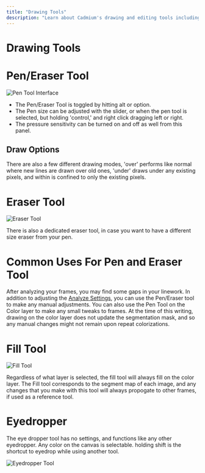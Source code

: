 ```yaml
---
title: "Drawing Tools"
description: "Learn about Cadmium's drawing and editing tools including pen, eraser, fill, and eyedropper"
---
```


# Drawing Tools

# Pen/Eraser Tool

![Pen Tool Interface](/images/drawing-tools/pen-tool.png)

- The Pen/Eraser Tool is toggled by hitting alt or option.
- The Pen size can be adjusted with the slider, or when the pen tool is selected, but holding 'control,' and right click dragging left or right.
- The pressure sensitivity can be turned on and off as well from this panel.

## Draw Options

There are also a few different drawing modes, 'over' performs like normal where new lines are drawn over old ones, 'under' draws under any existing pixels, and within is confined to only the existing pixels.

# Eraser Tool

![Eraser Tool](/images/drawing-tools/eraser-tool.png)

There is also a dedicated eraser tool, in case you want to have a different size eraser from your pen.

# Common Uses For Pen and Eraser Tool

After analyzing your frames, you may find some gaps in your linework. In addition to adjusting the [Analyze Settings](/analyzing-frames), you can use the Pen/Eraser tool to make any manual adjustments.  You can also use the Pen Tool on the Color layer to make any small tweaks to frames. At the time of this writing, drawing on the color layer does not update the segmentation mask, and so any manual changes might not remain upon repeat colorizations. 

# Fill Tool

![Fill Tool](/images/drawing-tools/fill-tool.png)

Regardless of what layer is selected, the fill tool will always fill on the color layer. The Fill tool corresponds to the segment map of each image, and any changes that you make with this tool will always propogate to other frames, if used as a reference tool.

# Eyedropper

The eye dropper tool has no settings, and functions like any other eyedropper. Any color on the canvas is selectable. holding shift is the shortcut to eyedrop while using another tool. 

![Eyedropper Tool](/images/drawing-tools/eyedropper.png)
